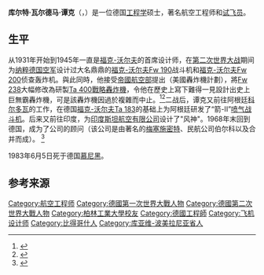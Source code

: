 {{Infobox engineer
|image                = Bundesarchiv Bild 183-L18396, Kurt Tank.jpg
|image_size           =
|caption              = 库尔特·谭克，1941年3月
|name                 = 库尔特·瓦尔德马·谭克<br/>'''Kurt Waldemar Tank'''
|nationality          =  {{flag|Germany|name=德国}}
|birth_date           = 1898年2月24日
|birth_place          = [[比得哥什|布洛姆贝格]]
|death_date           = 1983年6月5日
|death_place          = [[慕尼黑|慕尼黑]]
|education            = [[柏林工业大学|柏林工业大学]]
|spouse               =
|parents              =
|children             =
|discipline           =
|institutions         =
|practice_name        =
|significant_projects = [[Fw_190戰鬥機|福克-沃尔夫Fw 190]]<br/>[[Ta_152戰鬥機|福克-沃尔夫Ta 152]]<br/>[[Fw_200偵察機|福克-沃尔夫Fw 200]]<br/>[[Ta_400轟炸機|Ta 400轟炸機]]<br/>{{link-en|FMA IAe 33|FMA IAe 33 Pulqui II}}<br/>{{link-en|HAL HF-24|HAL HF-24 Marut}}
|significant_design   =
|significant_advance  =
|significant_awards   = [[布伦瑞克工业大学|布伦瑞克工业大学]]名誉[[首席教授|首席教授]]
}}
'''库尔特·瓦尔德马·谭克'''（{{lang-de|Kurt Waldemar Tank}}，{{bd|1898年|2月24日|1983年|6月5日}}）是一位德国[[工程学|工程学]]硕士，著名航空工程师和[[试飞员|试飞员]]。

==生平==
从1931年开始到1945年一直是[[福克-沃尔夫|福克-沃尔夫]]的首席设计师，在[[第二次世界大战|第二次世界大战]]期间为[[納粹德國空軍|纳粹德国空军]]设计过大名鼎鼎的[[Fw_190戰鬥機|福克-沃尔夫Fw 190]]战斗机和[[Fw_200偵察機|福克-沃尔夫Fw 200]]侦查轰炸机。與此同時，他接受[[帝國航空部|帝國航空部]]提出（美國轟炸機計劃），將[[福克-沃爾夫_Fw_238|Fw 238]]大幅修改為研製[[Ta_400轟炸機|Ta 400]][[戰略轟炸機|戰略轟炸機]]，令他在歷史上寫下難得一見設計出史上巨無霸轟炸機，可是該轟炸機因過於複雜而中止。<ref>{{cite news|url=http://www.time.com/time/magazine/article/0,9171,813605,00.html|title=Old Hands, New Directions|publisher=[[TIME|TIME]]|accessdate=2008-02-24|last=|first=|date=October 23, 1950|archive-date=2009-04-16|archive-url=https://web.archive.org/web/20090416051049/http://www.time.com/time/magazine/article/0,9171,813605,00.html|dead-url=no}}</ref><ref name=target>{{cite book|last=Duffy|first=James P.|title=Target: America: Hitler's Plan to Attack the United States|year=2004|publisher=The Lyons Press|location=Guilford, CT, USA|isbn=1-59228-934-7|pages=58|url=http://books.google.com/books?id=nVdWrzRIrQ4C&pg=PA58|quote="Tank would become one of the world's leading aircraft designers and engineers."|access-date=2016-03-09|archive-date=2014-01-03|archive-url=https://web.archive.org/web/20140103145201/http://books.google.com/books?id=nVdWrzRIrQ4C&pg=PA58|dead-url=no}}</ref>二战后，谭克又前往阿根廷[[科尔多瓦|科尔多瓦]]的{{link-en|军用飞机制造厂|Fábrica Militar de Aviones}}工作，在德国[[Ta_183戰鬥機|福克-沃尔夫Ta 183]]的基础上为阿根廷研发了{{link-en|FMA IAe 33|FMA IAe 33 Pulqui II}}“箭-II”[[喷气式飞机|喷气战斗机]]。后来又前往印度，为[[印度斯坦航空有限公司|印度斯坦航空有限公司]]设计了{{link-en|HAL HF-24|HAL HF-24 Marut}}"风神"。1968年末回到德国，成为了{{link-en|梅塞施密特-伯尔科-布洛姆|Messerschmitt-Bölkow-Blohm}}公司的顾问（该公司是由著名的[[梅塞施密特|梅塞施密特]]、民航公司伯尔科以及{{link-en|汉堡飞机制造厂|Hamburger Flugzeugbau}}合并而成）。 <ref>{{cite web|last=Zukowsky|first=John|title=Kurt Tank|url=http://www.britannica.com/EBchecked/topic/1518056/Kurt-Tank|publisher=Encyclopedia Britannica|accessdate=5 August 2012|archive-date=2015-05-22|archive-url=https://web.archive.org/web/20150522214503/http://www.britannica.com/EBchecked/topic/1518056/Kurt-Tank|dead-url=no}}</ref>

1983年6月5日死于德国[[慕尼黑|慕尼黑]]。

==参考来源==
{{reflist}}

{{Authority control}}
{{DEFAULTSORT:Tank, Kurt}}
[[Category:航空工程师|Category:航空工程师]]
[[Category:德國第一次世界大戰人物|Category:德國第一次世界大戰人物]]
[[Category:德國第二次世界大戰人物|Category:德國第二次世界大戰人物]]
[[Category:柏林工業大學校友|Category:柏林工業大學校友]]
[[Category:德國工程師|Category:德國工程師]]
[[Category:飞机设计师|Category:飞机设计师]]
[[Category:比得哥什人|Category:比得哥什人]]
[[Category:库亚维-波美拉尼亚省人|Category:库亚维-波美拉尼亚省人]]